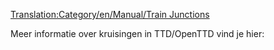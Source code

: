 [[Translation:Category/en/Manual/Train Junctions]]


Meer informatie over kruisingen in TTD/OpenTTD vind je hier:
{{nl/Links/Treinkruispunten}}

